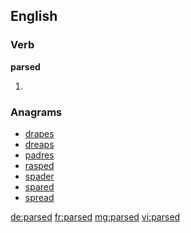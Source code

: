 ==English==

===Verb===
'''parsed'''

# {{past of|parse}}

===Anagrams===
* [[drapes#English|drapes]]
* [[dreaps#English|dreaps]]
* [[padres#English|padres]]
* [[rasped#English|rasped]]
* [[spader#English|spader]]
* [[spared#English|spared]]
* [[spread#English|spread]]

[[de:parsed]]
[[fr:parsed]]
[[mg:parsed]]
[[vi:parsed]]